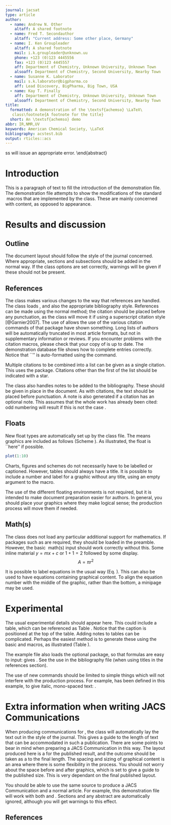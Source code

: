 ```yaml
---
journal: jacsat
type: article
author:
  - name: Andrew N. Other
    altaff: A shared footnote
  - name: Fred T. Secondauthor
    altaff: "Current address: Some other place, Germany"
  - name: I. Ken Groupleader
    altaff: A shared footnote
    mail: i.k.groupleader@unknown.uu
    phone: +123 (0)123 4445556
    fax: +123 (0)123 4445557
    aff: Department of Chemistry, Unknown University, Unknown Town
    alsoaff: Department of Chemistry, Second University, Nearby Town
  - name: Susanne K. Laborator
    mail: s.k.laborator@bigpharma.co
    aff: Lead Discovery, BigPharma, Big Town, USA
  - name: Kay T. Finally
    aff: Department of Chemistry, Unknown University, Unknown Town
    alsoaff: Department of Chemistry, Second University, Nearby Town
title:
  formatted: A demonstration of the \textsf{achemso} \LaTeX\
   class\footnote{A footnote for the title}
  short: An \textsf{achemso} demo
abbr: IR,NMR,UV
keywords: American Chemical Society, \LaTeX
bibliography: acstest.bib
output: rticles::acs
---
```


\begin{tocentry}
Some journals require a graphical entry for the Table of Contents.
This should be laid out ``print ready'' so that the sizing of the
text is correct.

Inside the \texttt{tocentry} environment, the font used is Helvetica
8\,pt, as required by \emph{Journal of the American Chemical
Society}.

The surrounding frame is 9\,cm by 3.5\,cm, which is the maximum
permitted for  \emph{Journal of the American Chemical Society}
graphical table of content entries. The box will not resize if the
content is too big: instead it will overflow the edge of the box.

This box and the associated title will always be printed on a
separate page at the end of the document.
\end{tocentry}

\begin{abstract}
  This is an example document for the \textsf{achemso} document
  class, intended for submissions to the American Chemical Society
  for publication. The class is based on the standard \LaTeXe\
  \textsf{report} file, and does not seek to reproduce the appearance
  of a published paper.

  This is an abstract for the \textsf{achemso} document class
  demonstration document.  An abstract is only allowed for certain
  manuscript types.  The selection of \texttt{journal} and
  \texttt{manuscript} will determine if an abstract is valid.  If
  not, the class will issue an appropriate error.
\end{abstract}

# Introduction
This is a paragraph of text to fill the introduction of the
demonstration file.  The demonstration file attempts to show the
modifications of the standard \LaTeX\ macros that are implemented by
the \textsf{achemso} class.  These are mainly concerned with content,
as opposed to appearance.

# Results and discussion

## Outline

The document layout should follow the style of the journal concerned.
Where appropriate, sections and subsections should be added in the
normal way. If the class options are set correctly, warnings will be
given if these should not be present.

## References

The class makes various changes to the way that references are
handled.  The class loads \textsf{natbib}, and also the
appropriate bibliography style.  References can be made using
the normal method; the citation should be placed before any
punctuation, as the class will move it if using a superscript
citation style [@Garnier2007].
The use of \textsf{natbib} allows the use of the various citation
commands of that package have shown
something.  Long lists of authors will be
automatically truncated in most article formats, but not in
supplementary information or reviews. If you
encounter problems with the citation macros, please check that
your copy of \textsf{natbib} is up to date. The demonstration
database file \texttt{achemso-demo.bib} shows how to complete
entries correctly. Notice that ``\latin{et al.}'' is auto-formatted
using the \texttt{\textbackslash latin} command.

Multiple citations to be combined into a list can be given as
a single citation.  This uses the \textsf{mciteplus} package.
Citations other than the first of the list should be indicated
with a star.

The class also handles notes to be added to the bibliography.  These
should be given in place in the document.  As with
citations, the text should be placed before punctuation.  A note is
also generated if a citation has an optional note.  This assumes that
the whole work has already been cited: odd numbering will result if
this is not the case .

## Floats

New float types are automatically set up by the class file.  The
means graphics are included as follows (Scheme \ref{sch:example}).  As
illustrated, the float is ``here'' if possible.
\begin{scheme}
  Your scheme graphic would go here: \texttt{.eps} format\\
  for \LaTeX\, or \texttt{.pdf} (or \texttt{.png}) for pdf\LaTeX\\
  \textsc{ChemDraw} files are best saved as \texttt{.eps} files:\\
  these can be scaled without loss of quality, and can be\\
  converted to \texttt{.pdf} files easily using \texttt{eps2pdf}.\\
  %\includegraphics{graphic}
  \caption{An example scheme}
  \label{sch:example}
\end{scheme}

```r
plot(1:10)
```

\begin{figure}
  As well as the standard float types \texttt{table}\\
  and \texttt{figure}, the class also recognises\\
  \texttt{scheme}, \texttt{chart} and \texttt{graph}.
  \caption{An example figure}
  \label{fgr:example}
\end{figure}

Charts, figures and schemes do not necessarily have to be labelled or
captioned.  However, tables should always have a title. It is
possible to include a number and label for a graphic without any
title, using an empty argument to the \texttt{\textbackslash caption}
macro.

The use of the different floating environments is not required, but
it is intended to make document preparation easier for authors. In
general, you should place your graphics where they make logical
sense; the production process will move them if needed.

## Math(s)

The \textsf{achemso} class does not load any particular additional
support for mathematics.  If packages such as \textsf{amsmath} are
required, they should be loaded in the preamble.  However,
the basic \LaTeX\ math(s) input should work correctly without
this.  Some inline material $y = mx + c$ or $1 + 1 = 2$
followed by some display. $$ A = \pi r^2 $$

It is possible to label equations in the usual way (Eq. \ref{eqn:example}).
\begin{equation}
  \frac{\mathrm{d}}{\mathrm{d}x} \, r^2 = 2r \label{eqn:example}
\end{equation}
This can also be used to have equations containing graphical
content. To align the equation number with the middle of the graphic,
rather than the bottom, a minipage may be used.
\begin{equation}
  \begin{minipage}[c]{0.80\linewidth}
    \centering
    As illustrated here, the width of \\
    the minipage needs to allow some  \\
    space for the number to fit in to.
    %\includegraphics{graphic}
  \end{minipage}
  \label{eqn:graphic}
\end{equation}

# Experimental

The usual experimental details should appear here.  This could
include a table, which can be referenced as Table \ref{tbl:example}.
Notice that the caption is positioned at the top of the table.
\begin{table}
  \caption{An example table}
  \label{tbl:example}
  \begin{tabular}{ll}
    \hline
    Header one  & Header two  \\
    \hline
    Entry one   & Entry two   \\
    Entry three & Entry four  \\
    Entry five  & Entry five  \\
    Entry seven & Entry eight \\
    \hline
  \end{tabular}
\end{table}

Adding notes to tables can be complicated.  Perhaps the easiest
method is to generate these using the basic
\texttt{\textbackslash textsuperscript} and
\texttt{\textbackslash emph} macros, as illustrated (Table \ref{tbl:notes}).
\begin{table}
  \caption{A table with notes}
  \label{tbl:notes}
  \begin{tabular}{ll}
    \hline
    Header one                            & Header two \\
    \hline
    Entry one\textsuperscript{\emph{a}}   & Entry two  \\
    Entry three\textsuperscript{\emph{b}} & Entry four \\
    \hline
  \end{tabular}

  \textsuperscript{\emph{a}} Some text;
  \textsuperscript{\emph{b}} Some more text.
\end{table}

The example file also loads the optional \textsf{mhchem} package, so
that formulas are easy to input: \texttt{\textbackslash ce\{H2SO4\}}
gives \ce{H2SO4}.  See the use in the bibliography file (when using
titles in the references section).

The use of new commands should be limited to simple things which will
not interfere with the production process.  For example,
\texttt{\textbackslash mycommand} has been defined in this example,
to give italic, mono-spaced text: \mycommand{some text}.

# Extra information when writing JACS Communications

When producing communications for \emph{J.~Am.\ Chem.\ Soc.}, the
class will automatically lay the text out in the style of the
journal. This gives a guide to the length of text that can be
accommodated in such a publication. There are some points to bear in
mind when preparing a JACS Communication in this way.  The layout
produced here is a \emph{model} for the published result, and the
outcome should be taken as a \emph{guide} to the final length. The
spacing and sizing of graphical content is an area where there is
some flexibility in the process.  You should not worry about the
space before and after graphics, which is set to give a guide to the
published size. This is very dependant on the final published layout.

You should be able to use the same source to produce a JACS
Communication and a normal article.  For example, this demonstration
file will work with both \texttt{type=article} and
\texttt{type=communication}. Sections and any abstract are
automatically ignored, although you will get warnings to this effect.

\begin{acknowledgement}

Please use ``The authors thank \ldots'' rather than ``The
authors would like to thank \ldots''.

The author thanks Mats Dahlgren for version one of \textsf{achemso},
and Donald Arseneau for the code taken from \textsf{cite} to move
citations after punctuation. Many users have provided feedback on the
class, which is reflected in all of the different demonstrations
shown in this document.

\end{acknowledgement}

\begin{suppinfo}

This will usually read something like: ``Experimental procedures and
characterization data for all new compounds. The class will
automatically add a sentence pointing to the information on-line:

\end{suppinfo}
## References
\bibliography{acstest}



